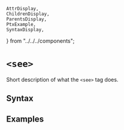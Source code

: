     AttrDisplay,
    ChildrenDisplay,
    ParentsDisplay,
    PtxExample,
    SyntaxDisplay,
} from "../../../components";

# `<see>`

Short description of what the `<see>` tag does.

## Syntax

<SyntaxDisplay name="see" />

## Examples

    